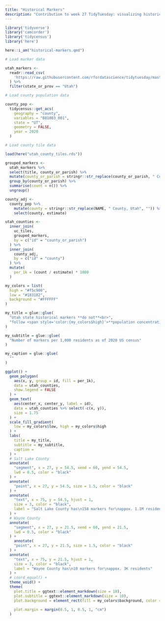 ```yaml
---
title: "Historical Markers"
description: "Contribution to week 27 TidyTuesday: visualizing historical markers"
---
```


```r

library('tidyverse')
library('camcorder')
library('tidycensus')
library('here')

here::i_am("historical-markers.qmd")

```

```r

# Load marker data

utah_markers <- 
  readr::read_csv(
    'https://raw.githubusercontent.com/rfordatascience/tidytuesday/master/data/2023/2023-07-04/historical_markers.csv'
  ) %>%
  filter(state_or_prov == "Utah")

# Load county population data

county_pop <-
  tidycensus::get_acs(
    geography = "county", 
    variables = "B01003_001", 
    state = "UT", 
    geometry = FALSE,
    year = 2020
  )

# Load county tile data

load(here("utah_county_tiles.rds"))

```


```r

grouped_markers <- 
  utah_markers %>%
  select(title, county_or_parish) %>%
  mutate(county_or_parish = stringr::str_replace(county_or_parish, " County", "")) %>%
  group_by(county_or_parish) %>%
  summarise(count = n()) %>%
  ungroup()

county_adj <- 
  county_pop %>%
    mutate(county = stringr::str_replace(NAME, " County, Utah", "")) %>%
    select(county, estimate)

utah_counties <- 
  inner_join(
    uc_tiles, 
    grouped_markers, 
    by = c("id" = "county_or_parish")
  ) %>%
  inner_join(
    county_adj, 
    by = c("id" = "county")
  ) %>%
  mutate(
    per_1k = (count / estimate) * 1000
  )

```


```r

my_colors = list(
  high = "#f5c900", 
  low = "#183182", 
  background = "#FFFFFF"
)

my_title = glue::glue(
  "Utah state historical markers **do not**<br>", 
  "follow <span style='color:{my_colors$high}'>**population concentration**</span>"
)

my_subtitle = glue::glue(
  "Number of markers per 1,000 residents as of 2020 US census"
)

my_caption = glue::glue(
  ""
)

ggplot() +
  geom_polygon(
    aes(x, y, group = id, fill = per_1k), 
    data = utah_counties, 
    show.legend = FALSE
  ) +
  geom_text(
    aes(center_x, center_y, label = id), 
    data = utah_counties %>% select(-c(x, y)), 
    size = 1.75
  ) +
  scale_fill_gradient(
    low = my_colors$low, high = my_colors$high
  ) +
  labs(
    title = my_title, 
    subtitle = my_subtitle,
    caption = 
  ) +
  # Salt Lake County
  annotate(
    "segment", x = 27, y = 54.5, xend = 60, yend = 54.5, 
    lwd = 0.5, color = "black"
  ) +
  annotate(
    "point", x = 27, y = 54.5, size = 1.5, color = "black"
  ) +
  annotate(
    "text", x = 75, y = 54.5, hjust = 1, 
    size = 3, color = "black", 
    label = "Salt Lake County has\n158 markers for\nappox. 1.1M residents"
  ) +
  # Wayne County
  annotate(
    "segment", x = 27, y = 21.5, xend = 60, yend = 21.5, 
    lwd = 0.5, color = "black"
  ) +
    annotate(
    "point", x = 27, y = 21.5, size = 1.5, color = "black"
  ) +
  annotate(
    "text", x = 75, y = 21.5, hjust = 1, 
    size = 3, color = "black", 
    label = "Wayne County has\n10 markers for\nappox. 3K residents"
  ) +
  # coord_equal() +
  theme_void() +
  theme(
    plot.title = ggtext::element_markdown(size = 18), 
    plot.subtitle = ggtext::element_markdown(size = 10), 
    plot.background = element_rect(fill = my_colors$background, color = NA), 
    
    plot.margin = margin(0.5, 1, 0.5, 1, "cm")
  )

```



